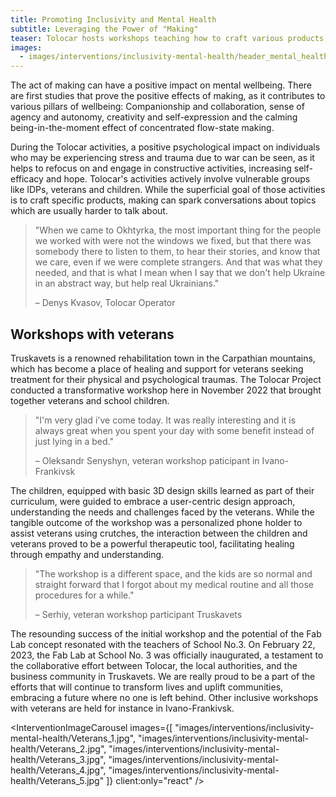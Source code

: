 ```yaml
---
title: Promoting Inclusivity and Mental Health
subtitle: Leveraging the Power of "Making"
teaser: Tolocar hosts workshops teaching how to craft various products which directly address humanitarian needs, like heating mats, emergency replacement windows and battery-powered flashlights. Through those workshops, Tolocar not only provides the products themselves to the communities but teaches them how to manufacture further items after the workshops from cheap and available materials.
images:
  - images/interventions/inclusivity-mental-health/header_mental_health.jpg
---
```


The act of making can have a positive impact on mental wellbeing. There are first studies that prove the positive effects of making, as it contributes to various pillars of wellbeing: Companionship and collaboration, sense of agency and autonomy, creativity and self-expression and the calming being-in-the-moment effect of concentrated flow-state making. 

During the Tolocar activities, a positive psychological impact on individuals who may be experiencing stress and trauma due to war can be seen, as it helps to refocus on and engage in constructive activities, increasing self-efficacy and hope. Tolocar's activities actively involve vulnerable groups like IDPs, veterans and children. While the superficial goal of those activities is to craft specific products, making can spark conversations about topics which are usually harder to talk about. 

> "When we came to Okhtyrka, the most important thing for the people we worked with were not the windows we fixed, but that there was somebody there to listen to them, to hear their stories, and know that we care, even if we were complete strangers. And that was what they needed, and that is what I mean when I say that we don't help Ukraine in an abstract way, but help real Ukrainians."
> 
> – Denys Kvasov, Tolocar Operator

## Workshops with veterans
Truskavets is a renowned rehabilitation town in the Carpathian mountains, which has become a place of healing and support for veterans seeking treatment for their physical and psychological traumas. The Tolocar Project conducted a transformative workshop here in November 2022 that brought together veterans and school children.

> "I'm very glad i've come today. It was really interesting and it is always great when you spent your day with some benefit instead of just lying in a bed."
> 
> – Oleksandr Senyshyn, veteran workshop paticipant in Ivano-Frankivsk

The children, equipped with basic 3D design skills learned as part of their curriculum, were guided to embrace a user-centric design approach, understanding the needs and challenges faced by the veterans. While the tangible outcome of the workshop was a personalized phone holder to assist veterans using crutches, the interaction between the children and veterans proved to be a powerful therapeutic tool, facilitating healing through empathy and understanding.

> "The workshop is a different space, and the kids are so normal and straight forward that I forgot about my medical routine and all those procedures for a while."
> 
> – Serhiy, veteran workshop participant Truskavets

The resounding success of the initial workshop and the potential of the Fab Lab concept resonated with the teachers of School No.3. On February 22, 2023, the Fab Lab at School No. 3 was officially inaugurated, a testament to the collaborative effort between Tolocar, the local authorities, and the business community in Truskavets. We are really proud to be a part of the efforts that will continue to transform lives and uplift communities, embracing a future where no one is left behind. Other inclusive workshops with veterans are held for instance in Ivano-Frankivsk. 

<InterventionImageCarousel
  images={[
    "images/interventions/inclusivity-mental-health/Veterans_1.jpg",
    "images/interventions/inclusivity-mental-health/Veterans_2.jpg",
    "images/interventions/inclusivity-mental-health/Veterans_3.jpg",
    "images/interventions/inclusivity-mental-health/Veterans_4.jpg",
    "images/interventions/inclusivity-mental-health/Veterans_5.jpg"
  ]}
  client:only="react"
/>





